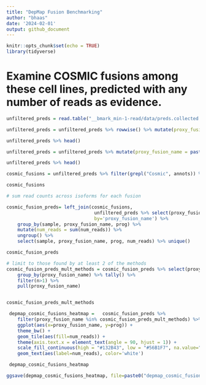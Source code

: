 ```yaml
---
title: "DepMap Fusion Benchmarking"
author: "bhaas"
date: '2024-02-01'
output: github_document
---
```


```r
knitr::opts_chunk$set(echo = TRUE)
library(tidyverse)
```


# Examine COSMIC fusions among these cell lines, predicted with any number of reads as evidence.

```r

unfiltered_preds = read.table("__bmark_min-1-read/data/preds.collected.gencode_mapped.wAnnot.gz", header=T, sep="\t") 

```

```r

unfiltered_preds = unfiltered_preds %>% rowwise() %>% mutate(proxy_fusion_name = paste(sort(str_split(fusion, "--")[[1]]), collapse="--"))

unfiltered_preds %>% head()
```



```r

unfiltered_preds = unfiltered_preds %>% mutate(proxy_fusion_name = paste(sample, proxy_fusion_name, sep ="|"))

unfiltered_preds %>% head()

```



```r

cosmic_fusions = unfiltered_preds %>% filter(grepl("Cosmic", annots)) %>% select(sample, proxy_fusion_name) %>% unique()

cosmic_fusions 
```

```r

# sum read counts across isoforms for each fusion

cosmic_fusion_preds= left_join(cosmic_fusions, 
                                unfiltered_preds %>% select(proxy_fusion_name, prog, breakpoint, num_reads),
                                by='proxy_fusion_name') %>%
    group_by(sample, proxy_fusion_name, prog) %>%
    mutate(num_reads = sum(num_reads)) %>%
    ungroup() %>%
    select(sample, proxy_fusion_name, prog, num_reads) %>% unique()

cosmic_fusion_preds
```


```r

# limit to those found by at least 2 of the methods
cosmic_fusion_preds_mult_methods = cosmic_fusion_preds %>% select(proxy_fusion_name, prog) %>% unique() %>% 
    group_by(proxy_fusion_name) %>% tally() %>% 
    filter(n>1) %>% 
    pull(proxy_fusion_name)


cosmic_fusion_preds_mult_methods

```



```r

 depmap_cosmic_fusions_heatmap =   cosmic_fusion_preds %>%
    filter(proxy_fusion_name %in% cosmic_fusion_preds_mult_methods) %>%
    ggplot(aes(x=proxy_fusion_name, y=prog)) + 
    theme_bw() +
    geom_tile(aes(fill=num_reads)) + 
    theme(axis.text.x = element_text(angle = 90, hjust = 1)) +
    scale_fill_continuous(high = "#132B43", low = "#56B1F7", na.value="white") +
    geom_text(aes(label=num_reads), color='white')

 depmap_cosmic_fusions_heatmap

```


```r

ggsave(depmap_cosmic_fusions_heatmap, file=paste0("depmap_cosmic_fusions_heatmap.svg"), width=7, height=5)


```

